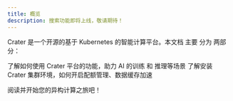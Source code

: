 ```yaml
---
title: 概览
description: 搜索功能即将上线，敬请期待！
---
```


Crater 是一个开源的基于 Kubernetes 的智能计算平台。本文档 主要 分为 两部分：

<Cards>
  <Card href="user" title="用户指南">
    了解如何使用 Crater 平台的功能，助力 AI 的训练 和 推理等场景
  </Card>
  <Card href="admin" title="管理员指南">
    了解安装 Crater 集群环境，如何开启配额管理、数据缓存加速
  </Card>
</Cards>

阅读并开始您的异构计算之旅吧！
